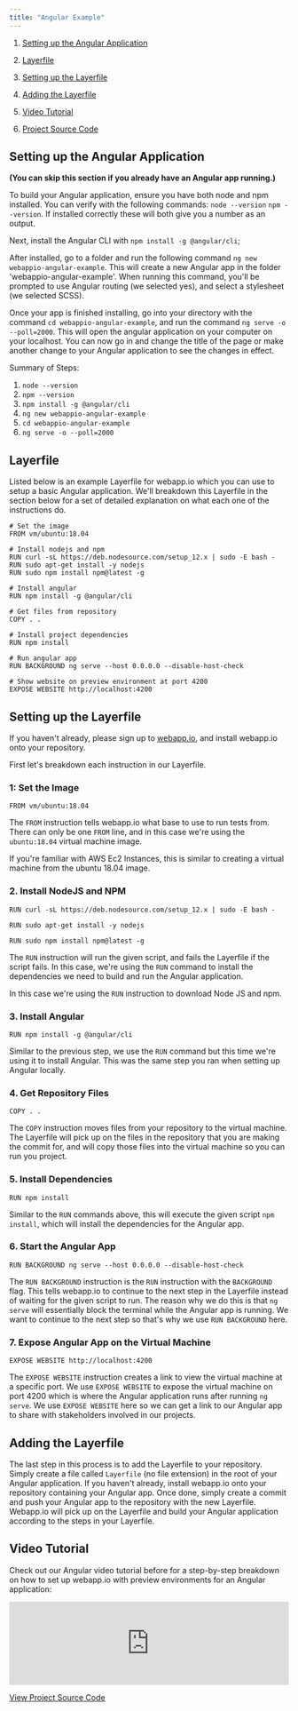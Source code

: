 ```yaml
---
title: "Angular Example"
---
```


1. [Setting up the Angular Application](./angular#setting-up-the-angular-application)

2. [Layerfile](./angular#layerfile)

3. [Setting up the Layerfile](./angular#setting-up-the-layerfile)

4. [Adding the Layerfile](./angular#adding-the-layerfile)

5. [Video Tutorial](./angular#video-tutorial)

6. [Project Source Code](https://github.com/joshuadsouza/webappio-docs-examples/tree/master/webappio-angular)

## Setting up the Angular Application

**(You can skip this section if you already have an Angular app running.)**

To build your Angular application, ensure you have both node and npm installed.
You can verify with the following commands: `node --version` `npm --version`. If
installed correctly these will both give you a number as an output.

Next, install the Angular CLI with `npm install -g @angular/cli`;

After installed, go to a folder and run the following command
`ng new webappio-angular-example`. This will create a new Angular app in the
folder 'webappio-angular-example'. When running this command, you'll be prompted
to use Angular routing (we selected yes), and select a stylesheet (we selected
SCSS).

Once your app is finished installing, go into your directory with the command
`cd webappio-angular-example`, and run the command `ng serve -o --poll=2000`.
This will open the angular application on your computer on your localhost. You
can now go in and change the title of the page or make another change to your
Angular application to see the changes in effect.

Summary of Steps:

1. `node --version`
2. `npm --version`
3. `npm install -g @angular/cli`
4. `ng new webappio-angular-example`
5. `cd webappio-angular-example`
6. `ng serve -o --poll=2000`

## Layerfile

Listed below is an example Layerfile for webapp.io which you can use to setup a
basic Angular application. We'll breakdown this Layerfile in the section below
for a set of detailed explanation on what each one of the instructions do.

```docker Layerfile
# Set the image
FROM vm/ubuntu:18.04

# Install nodejs and npm
RUN curl -sL https://deb.nodesource.com/setup_12.x | sudo -E bash -
RUN sudo apt-get install -y nodejs
RUN sudo npm install npm@latest -g

# Install angular
RUN npm install -g @angular/cli

# Get files from repository
COPY . .

# Install project dependencies
RUN npm install

# Run angular app
RUN BACKGROUND ng serve --host 0.0.0.0 --disable-host-check

# Show website on preview environment at port 4200
EXPOSE WEBSITE http://localhost:4200
```

## Setting up the Layerfile

If you haven't already, please sign up to [webapp.io](/sign-up), and install
webapp.io onto your repository.

First let's breakdown each instruction in our Layerfile.

### 1: Set the Image

`FROM vm/ubuntu:18.04`

The `FROM` instruction tells webapp.io what base to use to run tests from. There
can only be one `FROM` line, and in this case we're using the `ubuntu:18.04`
virtual machine image.

If you're familiar with AWS Ec2 Instances, this is similar to creating a virtual
machine from the ubuntu 18.04 image.

### 2. Install NodeJS and NPM

`RUN curl -sL https://deb.nodesource.com/setup_12.x | sudo -E bash -`

`RUN sudo apt-get install -y nodejs`

`RUN sudo npm install npm@latest -g`

The `RUN` instruction will run the given script, and fails the Layerfile if the
script fails. In this case, we're using the `RUN` command to install the
dependencies we need to build and run the Angular application.

In this case we're using the `RUN` instruction to download Node JS and npm.

### 3. Install Angular

`RUN npm install -g @angular/cli`

Similar to the previous step, we use the `RUN` command but this time we're using
it to install Angular. This was the same step you ran when setting up Angular
locally.

### 4. Get Repository Files

`COPY . .`

The `COPY` instruction moves files from your repository to the virtual machine.
The Layerfile will pick up on the files in the repository that you are making
the commit for, and will copy those files into the virtual machine so you can
run you project.

### 5. Install Dependencies

`RUN npm install`

Similar to the `RUN` commands above, this will execute the given script
`npm install`, which will install the dependencies for the Angular app.

### 6. Start the Angular App

`RUN BACKGROUND ng serve --host 0.0.0.0 --disable-host-check`

The `RUN BACKGROUND` instruction is the `RUN` instruction with the `BACKGROUND`
flag. This tells webapp.io to continue to the next step in the Layerfile instead
of waiting for the given script to run. The reason why we do this is that
`ng serve` will essentially block the terminal while the Angular app is running.
We want to continue to the next step so that's why we use `RUN BACKGROUND` here.

### 7. Expose Angular App on the Virtual Machine

`EXPOSE WEBSITE http://localhost:4200`

The `EXPOSE WEBSITE` instruction creates a link to view the virtual machine at a
specific port. We use `EXPOSE WEBSITE` to expose the virtual machine on port
4200 which is where the Angular application runs after running `ng serve`. We
use `EXPOSE WEBSITE` here so we can get a link to our Angular app to share with
stakeholders involved in our projects.

## Adding the Layerfile

The last step in this process is to add the Layerfile to your repository. Simply
create a file called `Layerfile` (no file extension) in the root of your Angular
application. If you haven't already, install webapp.io onto your repository
containing your Angular app. Once done, simply create a commit and push your
Angular app to the repository with the new Layerfile. Webapp.io will pick up on
the Layerfile and build your Angular application according to the steps in your
Layerfile.

## Video Tutorial

Check out our Angular video tutorial before for a step-by-step breakdown on how
to set up webapp.io with preview environments for an Angular application:

<div className="Docs_VideoFrame">
  <iframe
    width="100%"
    src="https://www.youtube.com/embed/hA_rL3Iyigo"
    title="YouTube video player"
    frameborder="0"
    allow="accelerometer; autoplay; clipboard-write; encrypted-media; gyroscope; picture-in-picture"
    allowfullscreen
  ></iframe>
</div>

[View Project Source Code](https://github.com/joshuadsouza/webappio-docs-examples/tree/master/webappio-angular)
